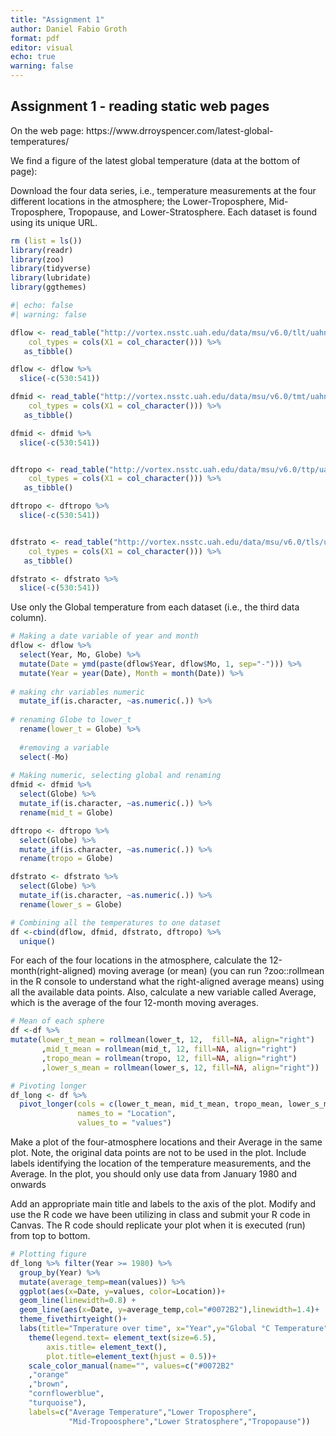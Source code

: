 ```yaml
---
title: "Assignment 1"
author: Daniel Fabio Groth
format: pdf
editor: visual
echo: true
warning: false
---
```


## Assignment 1 - reading static web pages

On the web page: https://www.drroyspencer.com/latest-global-temperatures/

We find a figure of the latest global temperature (data at the bottom of page):

Download the four data series, i.e., temperature measurements at the four different locations in the atmosphere; the Lower-Troposphere, Mid-Troposphere, Tropopause, and Lower-Stratosphere. Each dataset is found using its unique URL.

```r
rm (list = ls())
library(readr)
library(zoo)
library(tidyverse)
library(lubridate)
library(ggthemes)
```

```r
#| echo: false
#| warning: false

dflow <- read_table("http://vortex.nsstc.uah.edu/data/msu/v6.0/tlt/uahncdc_lt_6.0.txt", 
    col_types = cols(X1 = col_character())) %>%
   as_tibble()

dflow <- dflow %>%
  slice(-c(530:541))

dfmid <- read_table("http://vortex.nsstc.uah.edu/data/msu/v6.0/tmt/uahncdc_mt_6.0.txt", 
    col_types = cols(X1 = col_character())) %>%
   as_tibble()

dfmid <- dfmid %>%
  slice(-c(530:541))


dftropo <- read_table("http://vortex.nsstc.uah.edu/data/msu/v6.0/ttp/uahncdc_tp_6.0.txt", 
    col_types = cols(X1 = col_character())) %>%
   as_tibble()

dftropo <- dftropo %>%
  slice(-c(530:541))


dfstrato <- read_table("http://vortex.nsstc.uah.edu/data/msu/v6.0/tls/uahncdc_ls_6.0.txt", 
    col_types = cols(X1 = col_character())) %>%
   as_tibble()

dfstrato <- dfstrato %>%
  slice(-c(530:541))
```

Use only the Global temperature from each dataset (i.e., the third data column).

```r
# Making a date variable of year and month
dflow <- dflow %>% 
  select(Year, Mo, Globe) %>% 
  mutate(Date = ymd(paste(dflow$Year, dflow$Mo, 1, sep="-"))) %>% 
  mutate(Year = year(Date), Month = month(Date)) %>%
  
# making chr variables numeric
  mutate_if(is.character, ~as.numeric(.)) %>%
  
# renaming Globe to lower_t
  rename(lower_t = Globe) %>%
  
  #removing a variable
  select(-Mo)
  
# Making numeric, selecting global and renaming
dfmid <- dfmid %>% 
  select(Globe) %>% 
  mutate_if(is.character, ~as.numeric(.)) %>%
  rename(mid_t = Globe)

dftropo <- dftropo %>% 
  select(Globe) %>% 
  mutate_if(is.character, ~as.numeric(.)) %>%
  rename(tropo = Globe)

dfstrato <- dfstrato %>% 
  select(Globe) %>% 
  mutate_if(is.character, ~as.numeric(.)) %>%
  rename(lower_s = Globe)

# Combining all the temperatures to one dataset
df <-cbind(dflow, dfmid, dfstrato, dftropo) %>%
  unique()
```

For each of the four locations in the atmosphere, calculate the 12-month(right-aligned) moving average (or mean) (you can run ?zoo::rollmean in the R console to understand what the right-aligned average means) using all the available data points. Also, calculate a new variable called Average, which is the average of the four 12-month moving averages.

```r
# Mean of each sphere
df <-df %>%
mutate(lower_t_mean = rollmean(lower_t, 12,  fill=NA, align="right")
       ,mid_t_mean = rollmean(mid_t, 12, fill=NA, align="right")
       ,tropo_mean = rollmean(tropo, 12, fill=NA, align="right")
       ,lower_s_mean = rollmean(lower_s, 12, fill=NA, align="right"))
```

```r
# Pivoting longer
df_long <- df %>%
  pivot_longer(cols = c(lower_t_mean, mid_t_mean, tropo_mean, lower_s_mean), 
               names_to = "Location", 
               values_to = "values")
```

Make a plot of the four-atmosphere locations and their Average in the same plot. Note, the original data points are not to be used in the plot. Include labels identifying the location of the temperature measurements, and the Average. In the plot, you should only use data from January 1980 and onwards

Add an appropriate main title and labels to the axis of the plot. Modify and use the R code we have been utilizing in class and submit your R code in Canvas. The R code should replicate your plot when it is executed (run) from top to bottom.

```r
# Plotting figure
df_long %>% filter(Year >= 1980) %>% 
  group_by(Year) %>% 
  mutate(average_temp=mean(values)) %>%
  ggplot(aes(x=Date, y=values, color=Location))+ 
  geom_line(linewidth=0.8) +
  geom_line(aes(x=Date, y=average_temp,col="#0072B2"),linewidth=1.4)+
  theme_fivethirtyeight()+
  labs(title="Tmperature over time", x="Year",y="Global °C Temperature")+
    theme(legend.text= element_text(size=6.5),
        axis.title= element_text(),
        plot.title=element_text(hjust = 0.5))+
    scale_color_manual(name="", values=c("#0072B2"
    ,"orange"
    ,"brown",
    "cornflowerblue",
    "turquoise"), 
    labels=c("Average Temperature","Lower Troposphere",
             "Mid-Tropoosphere","Lower Stratosphere","Tropopause"))
```
